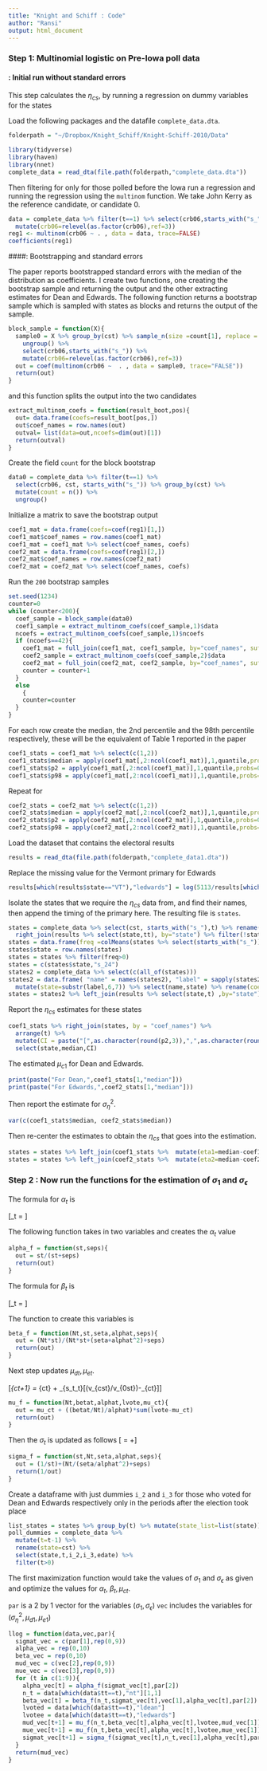 ```yaml
---
title: "Knight and Schiff : Code"
author: "Ransi"
output: html_document
---
```


### Step 1: Multinomial logistic on Pre-Iowa poll data 

#### : Initial run without standard errors

This step calculates the $\eta_{cs}$, by running a regression on dummy variables for the states

Load the following packages and the datafile `complete_data.dta`. 

```r
folderpath = "~/Dropbox/Knight_Schiff/Knight-Schiff-2010/Data"
```


```r
library(tidyverse)
library(haven)
library(nnet)
complete_data = read_dta(file.path(folderpath,"complete_data.dta"))
```

Then filtering for only for those polled before the Iowa run a regression and running the regression using the `multinom` function. We take John Kerry as the reference candidate, or candidate 0. 

```r
data = complete_data %>% filter(t==1) %>% select(crb06,starts_with("s_")) %>% 
  mutate(crb06=relevel(as.factor(crb06),ref=3))
reg1 <- multinom(crb06 ~ . , data = data, trace=FALSE)
coefficients(reg1)
```

####: Bootstrapping and standard errors

The paper reports bootstrapped standard errors with the median of the distribution as coefficients.
I create two functions, one creating the bootstrap sample and returning the output and the other extracting estimates for Dean and Edwards. The following function returns a bootstrap sample which is sampled with states as blocks and returns the output of the sample. 

```r
block_sample = function(X){
  sample0 = X %>% group_by(cst) %>% sample_n(size =count[1], replace = TRUE) %>% 
    ungroup() %>% 
    select(crb06,starts_with("s_")) %>% 
    mutate(crb06=relevel(as.factor(crb06),ref=3))
  out = coef(multinom(crb06 ~  . , data = sample0, trace="FALSE"))
  return(out)
}
```

and this function splits the output into the two candidates

```r
extract_multinom_coefs = function(result_boot,pos){
  out= data.frame(coefs=result_boot[pos,])
  out$coef_names = row.names(out)
  outval= list(data=out,ncoefs=dim(out)[1])
  return(outval)
}
```

Create the field `count` for the block bootstrap

```r
data0 = complete_data %>% filter(t==1) %>% 
  select(crb06, cst, starts_with("s_")) %>% group_by(cst) %>% 
  mutate(count = n()) %>% 
  ungroup()
```

Initialize a matrix to save the bootstrap output

```r
coef1_mat = data.frame(coefs=coef(reg1)[1,])
coef1_mat$coef_names = row.names(coef1_mat)
coef1_mat = coef1_mat %>% select(coef_names, coefs)
coef2_mat = data.frame(coefs=coef(reg1)[2,])
coef2_mat$coef_names = row.names(coef2_mat)
coef2_mat = coef2_mat %>% select(coef_names, coefs)
```

Run the `200` bootstrap samples

```r
set.seed(1234)
counter=0
while (counter<200){
  coef_sample = block_sample(data0)
  coef1_sample = extract_multinom_coefs(coef_sample,1)$data
  ncoefs = extract_multinom_coefs(coef_sample,1)$ncoefs
  if (ncoefs==42){
    coef1_mat = full_join(coef1_mat, coef1_sample, by="coef_names", suffix = c(as.character(counter),as.character(counter+1)))
    coef2_sample = extract_multinom_coefs(coef_sample,2)$data
    coef2_mat = full_join(coef2_mat, coef2_sample, by="coef_names", suffix = c(as.character(counter),as.character(counter+1)))
    counter = counter+1
  }
  else
    {
    counter=counter
  }
}
```

For each row create the median, the 2nd percentile and the 98th percentile respectively, these will be the equivalent of Table 1 reported in the paper

```r
coef1_stats = coef1_mat %>% select(c(1,2))
coef1_stats$median = apply(coef1_mat[,2:ncol(coef1_mat)],1,quantile,probs=0.5)
coef1_stats$p2 = apply(coef1_mat[,2:ncol(coef1_mat)],1,quantile,probs=0.02)
coef1_stats$p98 = apply(coef1_mat[,2:ncol(coef1_mat)],1,quantile,probs=0.98)
```

Repeat for 

```r
coef2_stats = coef2_mat %>% select(c(1,2))
coef2_stats$median = apply(coef2_mat[,2:ncol(coef2_mat)],1,quantile,probs=0.5)
coef2_stats$p2 = apply(coef2_mat[,2:ncol(coef2_mat)],1,quantile,probs=0.02)
coef2_stats$p98 = apply(coef2_mat[,2:ncol(coef2_mat)],1,quantile,probs=0.98)
```

Load the dataset that contains the electoral results

```r
results = read_dta(file.path(folderpath,"complete_data1.dta"))
```

Replace the missing value for the Vermont primary for Edwards

```r
results[which(results$state=="VT"),"ledwards"] = log(5113/results[which(results$state=="VT"),"kerry"])
```

Isolate the states that we require the $\eta_{cs}$ data from, and find their names, then append the timing of the primary here. The resulting file is `states`. 

```r
states = complete_data %>% select(cst, starts_with("s_"),t) %>% rename(state=cst) %>%
  right_join(results %>% select(state,tt), by="state") %>% filter(!state=="NH")
states = data.frame(freq =colMeans(states %>% select(starts_with("s_")),na.rm = TRUE))
states$state = row.names(states)
states = states %>% filter(freq>0)
states = c(states$state,"s_24")
states2 = complete_data %>% select(c(all_of(states)))
states2 = data.frame( "name" = names(states2), "label" = sapply(states2, function(x) attr(x, "label")) %>% as.character(), "labelled" = sapply(states2, is.labelled)) %>% 
  mutate(state=substr(label,6,7)) %>% select(name,state) %>% rename(coef_names=name)
states = states2 %>% left_join(results %>% select(state,t) ,by="state") %>% distinct(state, .keep_all = TRUE)
```

Report the $\eta_{cs}$ estimates for these states

```r
coef1_stats %>% right_join(states, by = "coef_names") %>% 
  arrange(t) %>%
  mutate(CI = paste("[",as.character(round(p2,3)),",",as.character(round(p98,3)),"]")) %>%
  select(state,median,CI) 
```
The estimated $\mu_{c1}$ for Dean and Edwards. 

```r
print(paste("For Dean,",coef1_stats[1,"median"]))
print(paste("For Edwards,",coef2_stats[1,"median"]))
```

Then report the estimate for $\sigma^2_\eta$. 

```r
var(c(coef1_stats$median, coef2_stats$median))
```


Then re-center the estimates to obtain the $\eta_{cs}$ that goes into the estimation. 

```r
states = states %>% left_join(coef1_stats %>%  mutate(eta1=median-coef1_stats[1,"median"] ) %>% select(coef_names,eta1),by="coef_names")
states = states %>% left_join(coef2_stats %>%  mutate(eta2=median-coef2_stats[1,"median"] ) %>% select(coef_names,eta2),by="coef_names")
```

### Step 2 : Now run the functions for the estimation of $\sigma_1$ and $\sigma_\epsilon$

The formula for $\alpha_t$ is 

\[\alpha_t = \frac{\sigma_t^2}{\sigma_t^2+\sigma^2_\epsilon}\]

The following function takes in two variables and creates the $\alpha_t$ value

```r
alpha_f = function(st,seps){
  out = st/(st+seps)
  return(out)
}
```

The formula for $\beta_t$ is 

\[\beta_t = \frac{N_t\sigma^2_t}{N_t\sigma^2_t + (\sigma^2_\eta/\alpha^2_t)+\sigma^2_\epsilon}\]

The function to create this variables is

```r
beta_f = function(Nt,st,seta,alphat,seps){
  out = (Nt*st)/(Nt*st+(seta+alphat^2)+seps)
  return(out)
}
```

Next step updates $\mu_{dt}, \mu_{et}$. 

\[\mu_{ct+1} = \mu_{ct} + \frac{\beta_t/N_t}{\alpha_t}\sum_{s_t\in \Omega_t}[\ln(v_{cst}/v_{0st})-\mu_{ct}]\]

```r
mu_f = function(Nt,betat,alphat,lvote,mu_ct){
  out = mu_ct + ((betat/Nt)/alphat)*sum(lvote-mu_ct)
  return(out)
}
```

Then the $\sigma_t$ is updated as follows
\[\frac{1}{\sigma^2_{t+1}} = \frac{1}{\sigma^2_{t}}+\frac{N_t}{(\sigma^2_{\eta}/\alpha^2_t)+\sigma^2_\epsilon}\]

```r
sigma_f = function(st,Nt,seta,alphat,seps){
  out = (1/st)+(Nt/(seta/alphat^2)+seps)
  return(1/out)
}
```

Create a dataframe with just dummies `i_2` and `i_3` for those who voted for Dean and Edwards respectively only in the periods after the election took place

```r
list_states = states %>% group_by(t) %>% mutate(state_list=list(state)) %>% ungroup() %>% select(t,state_list) %>% distinct()
poll_dummies = complete_data %>% 
  mutate(t=t-1) %>%
  rename(state=cst) %>%
  select(state,t,i_2,i_3,edate) %>%
  filter(t>0)
```


The first maximization function would take the values of $\sigma_1$ and $\sigma_\epsilon$ as given
and optimize the values for $\alpha_t$, $\beta_t, \mu_{ct}$. 

`par` is a 2 by 1 vector for the variables $(\sigma_1, \sigma_\epsilon)$
`vec` includes the variables for $(\sigma^2_\eta,\mu_{d1},\mu_{e1})$

```r
llog = function(data,vec,par){
  sigmat_vec = c(par[1],rep(0,9))
  alpha_vec = rep(0,10)
  beta_vec = rep(0,10)
  mud_vec = c(vec[2],rep(0,9))
  mue_vec = c(vec[3],rep(0,9))
  for (t in c(1:9)){
    alpha_vec[t] = alpha_f(sigmat_vec[t],par[2])
    n_t = data[which(data$tt==t),"nt"][1,1]
    beta_vec[t] = beta_f(n_t,sigmat_vec[t],vec[1],alpha_vec[t],par[2])
    lvoted = data[which(data$tt==t),"ldean"]
    lvotee = data[which(data$tt==t),"ledwards"]
    mud_vec[t+1] = mu_f(n_t,beta_vec[t],alpha_vec[t],lvotee,mud_vec[1])
    mue_vec[t+1] = mu_f(n_t,beta_vec[t],alpha_vec[t],lvotee,mue_vec[1])
    sigmat_vec[t+1] = sigma_f(sigmat_vec[t],n_t,vec[1],alpha_vec[t],par[2])
  }
  return(mud_vec)
}
```

